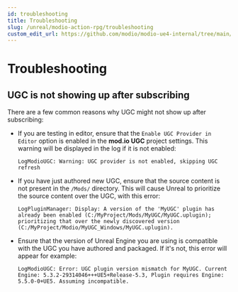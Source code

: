 ```yaml
---
id: troubleshooting
title: Troubleshooting
slug: /unreal/modio-action-rpg/troubleshooting
custom_edit_url: https://github.com/modio/modio-ue4-internal/tree/main/Doc/doc_root/en-us/modio-action-rpg/troubleshooting.mdx
---
```


# Troubleshooting

## UGC is not showing up after subscribing

There are a few common reasons why UGC might not show up after subscribing:
- If you are testing in editor, ensure that the `Enable UGC Provider in Editor` option is enabled in the **mod.io UGC** project settings. This warning will be displayed in the log if it is not enabled:
  ```
  LogModioUGC: Warning: UGC provider is not enabled, skipping UGC refresh
  ``` 
- If you have just authored new UGC, ensure that the source content is not present in the `/Mods/` directory. This will cause Unreal to prioritize the source content over the UGC, with this error:
  ```
  LogPluginManager: Display: A version of the 'MyUGC' plugin has already been enabled (C:/MyProject/Mods/MyUGC/MyUGC.uplugin); prioritizing that over the newly discovered version (C:/MyProject/Modio/MyUGC_Windows/MyUGC.uplugin).
  ```
- Ensure that the version of Unreal Engine you are using is compatible with the UGC you have authored and packaged. If it's not, this error will appear for example:
  ```
  LogModioUGC: Error: UGC plugin version mismatch for MyUGC. Current Engine: 5.3.2-29314046+++UE5+Release-5.3, Plugin requires Engine: 5.5.0-0+UE5. Assuming incompatible.
  ```